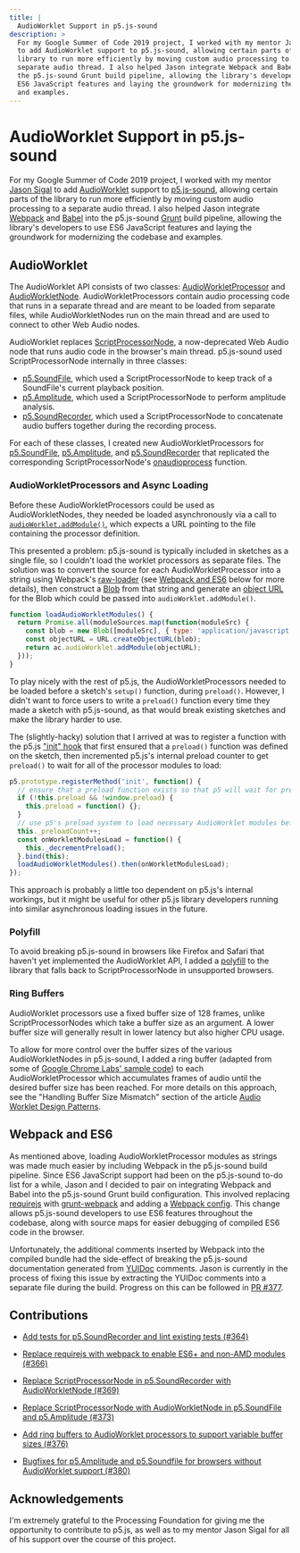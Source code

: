 ```yaml
---
title: |
  AudioWorklet Support in p5.js-sound
description: >
  For my Google Summer of Code 2019 project, I worked with my mentor Jason Sigal
  to add AudioWorklet support to p5.js-sound, allowing certain parts of the
  library to run more efficiently by moving custom audio processing to a
  separate audio thread. I also helped Jason integrate Webpack and Babel into
  the p5.js-sound Grunt build pipeline, allowing the library's developers to use
  ES6 JavaScript features and laying the groundwork for modernizing the codebase
  and examples.
---
```

# AudioWorklet Support in p5.js-sound

For my Google Summer of Code 2019 project, I worked with my mentor [Jason Sigal](https://github.com/therewasaguy) to add [AudioWorklet](https://developers.google.com/web/updates/2017/12/audio-worklet) support to [p5.js-sound](https://github.com/processing/p5.js-sound), allowing certain parts of the library to run more efficiently by moving custom audio processing to a separate audio thread. I also helped Jason integrate [Webpack](https://webpack.js.org/) and [Babel](https://babeljs.io/) into the p5.js-sound [Grunt](https://gruntjs.com/) build pipeline, allowing the library's developers to use ES6 JavaScript features and laying the groundwork for modernizing the codebase and examples.

## AudioWorklet

The AudioWorklet API consists of two classes: [AudioWorkletProcessor](https://developer.mozilla.org/en-US/docs/Web/API/AudioWorkletProcessor) and [AudioWorkletNode](https://developer.mozilla.org/en-US/docs/Web/API/AudioWorkletNode). AudioWorkletProcessors contain audio processing code that runs in a separate thread and are meant to be loaded from separate files, while AudioWorkletNodes run on the main thread and are used to connect to other Web Audio nodes.

AudioWorklet replaces [ScriptProcessorNode](https://developer.mozilla.org/en-US/docs/Web/API/ScriptProcessorNode), a now-deprecated Web Audio node that runs audio code in the browser's main thread. p5.js-sound used ScriptProcessorNode internally in three classes:

* [p5.SoundFile](https://p5js.org/reference/#/p5.SoundFile), which used a ScriptProcessorNode to keep track of a SoundFile's current playback position.
* [p5.Amplitude](https://p5js.org/reference/#/p5.Amplitude), which used a ScriptProcessorNode to perform amplitude analysis.
* [p5.SoundRecorder](https://p5js.org/reference/#/p5.SoundRecorder), which used a ScriptProcessorNode to concatenate audio buffers together during the recording process.

For each of these classes, I created new AudioWorkletProcessors for [p5.SoundFile](https://github.com/processing/p5.js-sound/blob/4d3a3833de4d30f6770740052a82586444a4482a/src/audioWorklet/soundFileProcessor.js), [p5.Amplitude](https://github.com/processing/p5.js-sound/blob/4d3a3833de4d30f6770740052a82586444a4482a/src/audioWorklet/amplitudeProcessor.js), and [p5.SoundRecorder](https://github.com/processing/p5.js-sound/blob/4d3a3833de4d30f6770740052a82586444a4482a/src/audioWorklet/recorderProcessor.js) that replicated the corresponding ScriptProcessorNode's [onaudioprocess](https://developer.mozilla.org/en-US/docs/Web/API/ScriptProcessorNode/onaudioprocess) function.

### AudioWorkletProcessors and Async Loading

Before these AudioWorkletProcessors could be used as AudioWorkletNodes, they needed be loaded asynchronously via a call to [`audioWorklet.addModule()`](https://developer.mozilla.org/en-US/docs/Web/API/Worklet/addModule), which expects a URL pointing to the file containing the processor definition.

This presented a problem: p5.js-sound is typically included in sketches as a single file, so I couldn't load the worklet processors as separate files. The solution was to convert the source for each AudioWorkletProcessor into a string using Webpack's [raw-loader](https://github.com/webpack-contrib/raw-loader) (see [Webpack and ES6](#webpack-and-es6) below for more details), then construct a [Blob](https://developer.mozilla.org/en-US/docs/Web/API/Blob) from that string and generate an [object URL](https://developer.mozilla.org/en-US/docs/Web/API/URL/createObjectURL) for the Blob which could be passed into `audioWorklet.addModule()`.

```javascript
function loadAudioWorkletModules() {
  return Promise.all(moduleSources.map(function(moduleSrc) {
    const blob = new Blob([moduleSrc], { type: 'application/javascript' });
    const objectURL = URL.createObjectURL(blob);
    return ac.audioWorklet.addModule(objectURL);
  }));
}
```

To play nicely with the rest of p5.js, the AudioWorkletProcessors needed to be loaded before a sketch's `setup()` function, during `preload()`. However, I didn't want to force users to write a `preload()` function every time they made a sketch with p5.js-sound, as that would break existing sketches and make the library harder to use.

The (slightly-hacky) solution that I arrived at was to register a function with the p5.js ["init" hook](https://github.com/processing/p5.js/blob/main/contributor_docs/creating_libraries.md#use-registermethod-to-register-functions-with-p5-that-should-be-called-at-various-times) that first ensured that a `preload()` function was defined on the sketch, then incremented p5.js's internal preload counter to get `preload()` to wait for all of the processor modules to load:

```javascript
p5.prototype.registerMethod('init', function() {
  // ensure that a preload function exists so that p5 will wait for preloads to finish
  if (!this.preload && !window.preload) {
    this.preload = function() {};
  }
  // use p5's preload system to load necessary AudioWorklet modules before setup()
  this._preloadCount++;
  const onWorkletModulesLoad = function() {
    this._decrementPreload();
  }.bind(this);
  loadAudioWorkletModules().then(onWorkletModulesLoad);
});
```

This approach is probably a little too dependent on p5.js's internal workings, but it might be useful for other p5.js library developers running into similar asynchronous loading issues in the future.

### Polyfill

To avoid breaking p5.js-sound in browsers like Firefox and Safari that haven't yet implemented the AudioWorklet API, I added a [polyfill](https://github.com/GoogleChromeLabs/audioworklet-polyfill) to the library that falls back to ScriptProcessorNode in unsupported browsers.

### Ring Buffers

AudioWorklet processors use a fixed buffer size of 128 frames, unlike ScriptProcessorNodes which take a buffer size as an argument. A lower buffer size will generally result in lower latency but also higher CPU usage.

To allow for more control over the buffer sizes of the various AudioWorkletNodes in p5.js-sound, I added a ring buffer (adapted from some of [Google Chrome Labs' sample code](https://github.com/GoogleChromeLabs/web-audio-samples/blob/7ee9a21f224a7fd5093cf1b3ec13fa958d97fa4c/audio-worklet/design-pattern/lib/wasm-audio-helper.js#L170)) to each AudioWorkletProcessor which accumulates frames of audio until the desired buffer size has been reached. For more details on this approach, see the "Handling Buffer Size Mismatch" section of the article [Audio Worklet Design Patterns](https://developers.google.com/web/updates/2018/06/audio-worklet-design-pattern#handling_buffer_size_mismatch).

## Webpack and ES6

As mentioned above, loading AudioWorkletProcessor modules as strings was made much easier by including Webpack in the p5.js-sound build pipeline. Since ES6 JavaScript support had been on the p5.js-sound to-do list for a while, Jason and I decided to pair on integrating Webpack and Babel into the p5.js-sound Grunt build configuration. This involved replacing [requirejs](https://github.com/gruntjs/grunt-contrib-requirejs) with [grunt-webpack](https://github.com/webpack-contrib/grunt-webpack) and adding a [Webpack config](https://github.com/processing/p5.js-sound/blob/4d3a3833de4d30f6770740052a82586444a4482a/webpack.config.js). This change allows p5.js-sound developers to use ES6 features throughout the codebase, along with source maps for easier debugging of compiled ES6 code in the browser.

Unfortunately, the additional comments inserted by Webpack into the compiled bundle had the side-effect of breaking the p5.js-sound documentation generated from [YUIDoc](https://yui.github.io/yuidoc/) comments. Jason is currently in the process of fixing this issue by extracting the YUIDoc comments into a separate file during the build. Progress on this can be followed in [PR #377](https://github.com/processing/p5.js-sound/pull/377).

## Contributions

* [Add tests for p5.SoundRecorder and lint existing tests (#364)](https://github.com/processing/p5.js-sound/pull/364)

* [Replace requirejs with webpack to enable ES6+ and non-AMD modules (#366)](https://github.com/processing/p5.js-sound/pull/366)

* [Replace ScriptProcessorNode in p5.SoundRecorder with AudioWorkletNode (#369)](https://github.com/processing/p5.js-sound/pull/369)

* [Replace ScriptProcessorNode with AudioWorkletNode in p5.SoundFile and p5.Amplitude (#373)](https://github.com/processing/p5.js-sound/pull/373)

* [Add ring buffers to AudioWorklet processors to support variable buffer sizes (#376)](https://github.com/processing/p5.js-sound/pull/376)

* [Bugfixes for p5.Amplitude and p5.Soundfile for browsers without AudioWorklet support (#380)](https://github.com/processing/p5.js-sound/pull/380)

## Acknowledgements

I'm extremely grateful to the Processing Foundation for giving me the opportunity to contribute to p5.js, as well as to my mentor Jason Sigal for all of his support over the course of this project.

